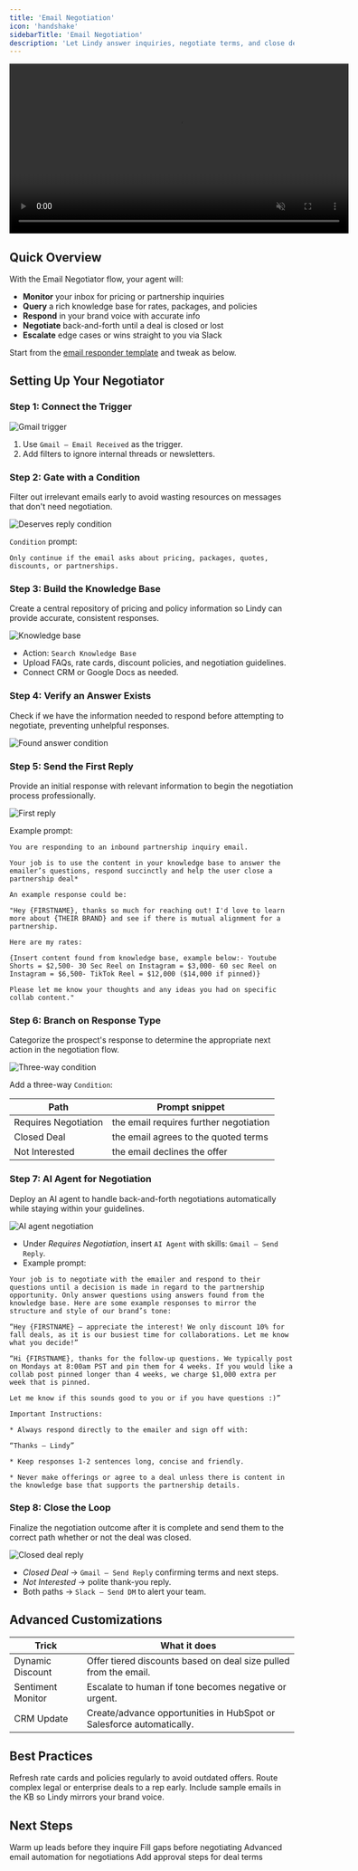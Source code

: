 ```yaml
---
title: 'Email Negotiation'
icon: 'handshake'
sidebarTitle: 'Email Negotiation'
description: 'Let Lindy answer inquiries, negotiate terms, and close deals—then loop you in.'
---
```


<div style={{ display: 'flex', justifyContent: 'center', margin: '2rem 0' }}>
  <div className="video-card">
    <video
      src="/lindy-brand-assets/sl_email_negotiation.mp4"
      width="600"
      autoPlay
      muted
      loop
      playsInline
      style={{ display: 'block', width: '100%', borderRadius: '16px' }}
    />
  </div>
</div>


## Quick Overview

With the Email Negotiator flow, your agent will:

- **Monitor** your inbox for pricing or partnership inquiries  
- **Query** a rich knowledge base for rates, packages, and policies  
- **Respond** in your brand voice with accurate info  
- **Negotiate** back-and-forth until a deal is closed or lost  
- **Escalate** edge cases or wins straight to you via Slack  

Start from the [email responder template](https://chat.lindy.ai/marketplace/?templateId=66bfc603ea73bec3fea906db) and tweak as below.

## Setting Up Your Negotiator

### Step 1: Connect the Trigger

<Frame>
  <img src="/lindy-brand-assets/email-negotiator-trigger.png" alt="Gmail trigger" />
</Frame>

1. Use `Gmail – Email Received` as the trigger.  
2. Add filters to ignore internal threads or newsletters.

### Step 2: Gate with a Condition

Filter out irrelevant emails early to avoid wasting resources on messages that don't need negotiation.

<Frame>
  <img src="/lindy-brand-assets/email-negotiator-condition.png" alt="Deserves reply condition" />
</Frame>

`Condition` prompt:

```
Only continue if the email asks about pricing, packages, quotes, discounts, or partnerships.
```

### Step 3: Build the Knowledge Base

Create a central repository of pricing and policy information so Lindy can provide accurate, consistent responses.

<Frame>
  <img src="/lindy-brand-assets/email-negotiator-KB.png" alt="Knowledge base" />
</Frame>

- Action: `Search Knowledge Base`  
- Upload FAQs, rate cards, discount policies, and negotiation guidelines.  
- Connect CRM or Google Docs as needed.

### Step 4: Verify an Answer Exists

Check if we have the information needed to respond before attempting to negotiate, preventing unhelpful responses.

<Frame>
  <img src="/lindy-brand-assets/email-negotiator-found-action.png" alt="Found answer condition" />
</Frame>

### Step 5: Send the First Reply

Provide an initial response with relevant information to begin the negotiation process professionally.

<Frame>
  <img src="/lindy-brand-assets/email-negotiator-first-reply.png" alt="First reply" />
</Frame>

Example prompt:

```
You are responding to an inbound partnership inquiry email. 

Your job is to use the content in your knowledge base to answer the emailer’s questions, respond succinctly and help the user close a partnership deal*

An example response could be:

"Hey {FIRSTNAME}, thanks so much for reaching out! I'd love to learn more about {THEIR BRAND} and see if there is mutual alignment for a partnership.

Here are my rates:

{Insert content found from knowledge base, example below:- Youtube Shorts = $2,500- 30 Sec Reel on Instagram = $3,000- 60 sec Reel on Instagram = $6,500- TikTok Reel = $12,000 ($14,000 if pinned)}

Please let me know your thoughts and any ideas you had on specific collab content."
```

### Step 6: Branch on Response Type

Categorize the prospect's response to determine the appropriate next action in the negotiation flow.

<Frame>
  <img src="/lindy-brand-assets/email-negotiator-conditions.png" alt="Three-way condition" />
</Frame>

Add a three-way `Condition`:

| Path               | Prompt snippet                                                                     |
|--------------------|------------------------------------------------------------------------------------|
| Requires Negotiation | the email requires further negotiation                    |
| Closed Deal          | the email agrees to the quoted terms                                             |
| Not Interested       | the email declines the offer                                                     |

### Step 7: AI Agent for Negotiation

Deploy an AI agent to handle back-and-forth negotiations automatically while staying within your guidelines.

<Frame>
  <img src="/lindy-brand-assets/email-negotiator-ai-agent.png" alt="AI agent negotiation" />
</Frame>

- Under *Requires Negotiation*, insert `AI Agent` with skills: `Gmail – Send Reply`.  
- Example prompt:

```
Your job is to negotiate with the emailer and respond to their questions until a decision is made in regard to the partnership opportunity. Only answer questions using answers found from the knowledge base. Here are some example responses to mirror the structure and style of our brand’s tone:

“Hey {FIRSTNAME} – appreciate the interest! We only discount 10% for fall deals, as it is our busiest time for collaborations. Let me know what you decide!”

“Hi {FIRSTNAME}, thanks for the follow-up questions. We typically post on Mondays at 8:00am PST and pin them for 4 weeks. If you would like a collab post pinned longer than 4 weeks, we charge $1,000 extra per week that is pinned.

Let me know if this sounds good to you or if you have questions :)” 

Important Instructions: 

* Always respond directly to the emailer and sign off with: 

“Thanks – Lindy”

* Keep responses 1-2 sentences long, concise and friendly. 

* Never make offerings or agree to a deal unless there is content in the knowledge base that supports the partnership details.
```

### Step 8: Close the Loop

Finalize the negotiation outcome after it is complete and send them to the correct path whether or not the deal was closed.

<Frame>
  <img src="/lindy-brand-assets/email-negotiator-close-loop.png" alt="Closed deal reply" />
</Frame>

- *Closed Deal* → `Gmail – Send Reply` confirming terms and next steps.  
- *Not Interested* → polite thank-you reply.  
- Both paths → `Slack – Send DM` to alert your team.

## Advanced Customizations

| Trick              | What it does                                                        |
|--------------------|----------------------------------------------------------------------|
| Dynamic Discount   | Offer tiered discounts based on deal size pulled from the email.     |
| Sentiment Monitor  | Escalate to human if tone becomes negative or urgent.                |
| CRM Update         | Create/advance opportunities in HubSpot or Salesforce automatically. |

## Best Practices

<AccordionGroup>
  <Accordion title="Keep KB Current">
    Refresh rate cards and policies regularly to avoid outdated offers.
  </Accordion>

  <Accordion title="Human Escalation">
    Route complex legal or enterprise deals to a rep early.
  </Accordion>
  
  <Accordion title="Tone Matching">
    Include sample emails in the KB so Lindy mirrors your brand voice.
  </Accordion>
</AccordionGroup>

## Next Steps

<CardGroup cols={2}>
  <Card title="Multi-Channel Outbound" href="/use-cases/sales/multi-channel-outbound" icon="chart-network">
    Warm up leads before they inquire
  </Card>
  <Card title="Lead Enrichment" href="/use-cases/sales/lead-enrichment" icon="address-card">
    Fill gaps before negotiating
  </Card>
  <Card title="Gmail Integration" href="/skills/popular-integrations/gmail" icon="envelope">
    Advanced email automation for negotiations
  </Card>
  <Card title="Human in the Loop" href="/testing/human-in-the-loop" icon="square-user">
    Add approval steps for deal terms
  </Card>
</CardGroup>